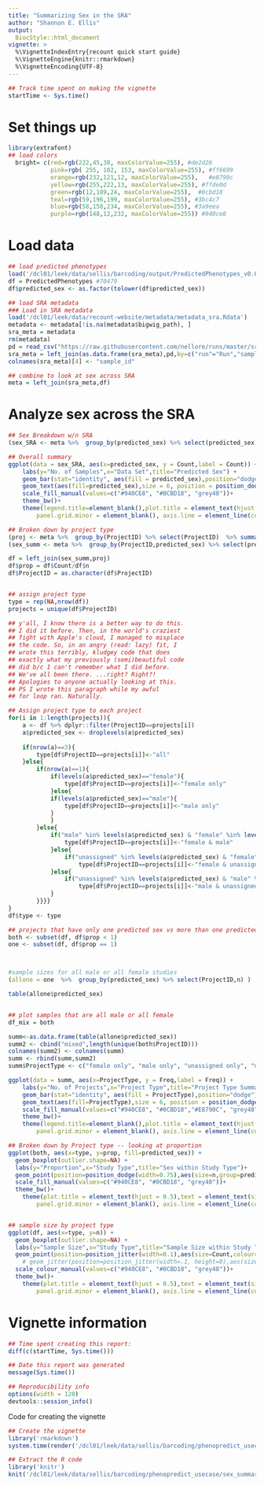 ```yaml
---
title: "Summarizing Sex in the SRA"
author: "Shannon E. Ellis"
output: 
  BiocStyle::html_document
vignette: >
  %\VignetteIndexEntry{recount quick start guide}
  %\VignetteEngine{knitr::rmarkdown}
  %\VignetteEncoding{UTF-8}  
---
```


```r
## Track time spent on making the vignette
startTime <- Sys.time()
```
# Set things up

```r
library(extrafont)
## load colors
  bright= c(red=rgb(222,45,38, maxColorValue=255), #de2d26
            pink=rgb( 255, 102, 153, maxColorValue=255), #ff6699
            orange=rgb(232,121,12, maxColorValue=255),   #e8790c
            yellow=rgb(255,222,13, maxColorValue=255), #ffde0d          
            green=rgb(12,189,24, maxColorValue=255),  #0cbd18           
            teal=rgb(59,196,199, maxColorValue=255), #3bc4c7
            blue=rgb(58,158,234, maxColorValue=255), #3a9eea
            purple=rgb(148,12,232, maxColorValue=255)) #940ce8 
```

# Load data

```r
## load predicted phenotypes
load('/dcl01/leek/data/sellis/barcoding/output/PredictedPhenotypes_v0.0.04.rda')
df = PredictedPhenotypes #70479
df$predicted_sex <- as.factor(tolower(df$predicted_sex))

## load SRA metadata
### Load in SRA metadata
load('/dcl01/leek/data/recount-website/metadata/metadata_sra.Rdata')
metadata <- metadata[!is.na(metadata$bigwig_path), ]
sra_meta = metadata
rm(metadata)
pd = read_csv("https://raw.githubusercontent.com/nellore/runs/master/sra/v2/hg38/SraRunInfo.csv")
sra_meta = left_join(as.data.frame(sra_meta),pd,by=c("run"="Run","sample"="Sample"))
colnames(sra_meta)[4] <- "sample_id"

## combine to look at sex across SRA
meta = left_join(sra_meta,df)
```

# Analyze sex across the SRA

```r
## Sex Breakdown w/n SRA
(sex_SRA <- meta %>%  group_by(predicted_sex) %>% select(predicted_sex) %>% summarise(Count = n())) 

## Overall summary
ggplot(data = sex_SRA, aes(x=predicted_sex, y = Count,label = Count)) + 
	labs(y="No. of Samples",x="Data Set",title="Predicted Sex") +
    geom_bar(stat="identity", aes(fill = predicted_sex),position="dodge") +
    geom_text(aes(fill=predicted_sex),size = 6, position = position_dodge(width = 0.9),colour="black") +
    scale_fill_manual(values=c("#940CE8", "#0CBD18", "grey48"))+
    theme_bw()+
    theme(legend.title=element_blank(),plot.title = element_text(hjust = 0.5),text = element_text(size=16), panel.border = element_blank(), panel.grid.major = element_blank(),
		panel.grid.minor = element_blank(), axis.line = element_line(colour = "black"),axis.text=element_text(colour="black"))

## Broken down by project type 
(proj <- meta %>%  group_by(ProjectID) %>% select(ProjectID)  %>% summarise(n = n())) 
(sex_summ <- meta %>%  group_by(ProjectID,predicted_sex) %>% select(predicted_sex) %>% summarise(Count = n())) 

df = left_join(sex_summ,proj)
df$prop = df$Count/df$n
df$ProjectID = as.character(df$ProjectID)


## assign project type
type = rep(NA,nrow(df))
projects = unique(df$ProjectID)

## y'all, I know there is a better way to do this.
## I did it before. Then, in the world's craziest 
## fight with Apple's cloud, I managed to misplace 
## the code. So, in an angry (read: lazy) fit, I 
## wrote this terribly, kludgey code that does 
## exactly what my previously (semi)beautiful code 
## did b/c I can't remember what I did before. 
## We've all been there. ...right? Right?! 
## Apologies to anyone actually looking at this. 
## PS I wrote this paragraph while my awful 
## for loop ran. Naturally.

## Assign project type to each project
for(i in 1:length(projects)){
    a <- df %>% dplyr::filter(ProjectID==projects[i])
    a$predicted_sex <- droplevels(a$predicted_sex)
   
    if(nrow(a)==3){
        type[df$ProjectID==projects[i]]<-"all"
    }else{
        if(nrow(a)==1){
            if(levels(a$predicted_sex)=="female"){
                type[df$ProjectID==projects[i]]<-"female only"
            }else{
            if(levels(a$predicted_sex)=="male"){
                type[df$ProjectID==projects[i]]<-"male only"
            }
            }
        }else{
            if("male" %in% levels(a$predicted_sex) & "female" %in% levels(a$predicted_sex)){
                type[df$ProjectID==projects[i]]<-"female & male"
            }else{
                if("unassigned" %in% levels(a$predicted_sex) & "female" %in% levels(a$predicted_sex)){
                    type[df$ProjectID==projects[i]]<-"female & unassigned"
            }else{
                if("unassigned" %in% levels(a$predicted_sex) & "male" %in% levels(a$predicted_sex)){
                    type[df$ProjectID==projects[i]]<-"male & unassigned"
            }
        }}}}
}
df$type <- type

## projects that have only one predicted sex vs more than one predicted sex
both <- subset(df, df$prop < 1)
one <- subset(df, df$prop == 1)



#sample sizes for all male or all female studies
(allone = one  %>%  group_by(predicted_sex) %>% select(ProjectID,n) )

table(allone$predicted_sex)


## plot samples that are all male or all female
df_mix = both

summ<-as.data.frame(table(allone$predicted_sex))
summ2 <- cbind("mixed",length(unique(both$ProjectID)))
colnames(summ2) <- colnames(summ)
summ <- rbind(summ,summ2)
summ$ProjectType <- c("female only", "male only", "unassigned only", "mixed")

ggplot(data = summ, aes(x=ProjectType, y = Freq,label = Freq)) + 
    labs(y="No. of Projects",x="Project Type",title="Project Type Summary")+ 
    geom_bar(stat="identity", aes(fill = ProjectType),position="dodge") +
    geom_text(aes(fill=ProjectType),size = 6, position = position_dodge(width = 0.9),colour="black") +
    scale_fill_manual(values=c("#940CE8", "#0CBD18","#E8790C", "grey48"))+
    theme_bw()+
    theme(legend.title=element_blank(),plot.title = element_text(hjust = 0.5),text = element_text(size=16), panel.border = element_blank(), panel.grid.major = element_blank(),
        panel.grid.minor = element_blank(), axis.line = element_line(colour = "black"),axis.text=element_text(colour="black"))

## Broken down by Project type -- looking at proportion    
ggplot(both, aes(x=type, y=prop, fill=predicted_sex)) + 
  geom_boxplot(outlier.shape=NA) +
  labs(y="Proportion",x="Study Type",title="Sex within Study Type")+ 
  geom_point(position=position_dodge(width=0.75),aes(size=n,group=predicted_sex))+
  scale_fill_manual(values=c("#940CE8", "#0CBD18", "grey48"))+
  theme_bw()+
    theme(plot.title = element_text(hjust = 0.5),text = element_text(size=14), panel.border = element_blank(), panel.grid.major = element_blank(),
        panel.grid.minor = element_blank(), axis.line = element_line(colour = "black"),axis.text=element_text(colour="black"))


## sample size by project type
ggplot(df, aes(x=type, y=n)) + 
  geom_boxplot(outlier.shape=NA) +
  labs(y="Sample Size",x="Study Type",title="Sample Size within Study Type")+ 
  geom_point(position=position_jitter(width=0.1),aes(size=Count,colour=predicted_sex))+
    # geom_jitter(position=position_jitter(width=.1, height=0),aes(size=n, colour=predicted_sex))+
  scale_colour_manual(values=c("#940CE8", "#0CBD18", "grey48"))+
  theme_bw()+
    theme(plot.title = element_text(hjust = 0.5),text = element_text(size=14), panel.border = element_blank(), panel.grid.major = element_blank(),
        panel.grid.minor = element_blank(), axis.line = element_line(colour = "black"),axis.text=element_text(colour="black"))

```

# Vignette information

```r
## Time spent creating this report:
diff(c(startTime, Sys.time()))

## Date this report was generated
message(Sys.time())

## Reproducibility info
options(width = 120)
devtools::session_info()
```

Code for creating the vignette

```r
## Create the vignette
library('rmarkdown')
system.time(render('/dcl01/leek/data/sellis/barcoding/phenopredict_usecase/sex_summary.Rmd', 'BiocStyle::html_document'))

## Extract the R code
library('knitr')
knit('/dcl01/leek/data/sellis/barcoding/phenopredict_usecase/sex_summary.Rmd', tangle = TRUE)
```



